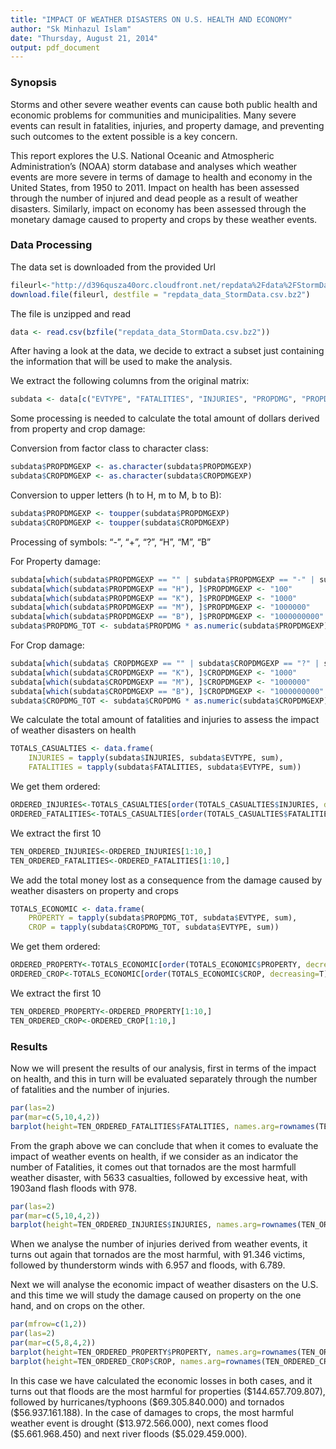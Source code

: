 ```yaml
---
title: "IMPACT OF WEATHER DISASTERS ON U.S. HEALTH AND ECONOMY"
author: "Sk Minhazul Islam"
date: "Thursday, August 21, 2014"
output: pdf_document
---
```


### Synopsis ###

Storms and other severe weather events can cause both public health and economic problems for communities and municipalities. Many severe events can result in fatalities, injuries, and property damage, and preventing such outcomes to the extent possible is a key concern.

This report explores the U.S. National Oceanic and Atmospheric Administration's (NOAA) storm database and analyses which weather events are more severe in terms of damage to health and economy in the United States, from 1950 to 2011. Impact on health has been assessed through the number of injured and dead people as a result of weather disasters. Similarly, impact on economy has been assessed through the monetary damage caused to property and crops by these weather events.

### Data Processing ###

The data set is downloaded from the provided Url
```r

fileurl<-"http://d396qusza40orc.cloudfront.net/repdata%2Fdata%2FStormData.csv.bz2"
download.file(fileurl, destfile = "repdata_data_StormData.csv.bz2")
```
The file is unzipped and read

```r

data <- read.csv(bzfile("repdata_data_StormData.csv.bz2"))

```
After having a look at the data, we decide to extract a subset just containing the information that will be used to make the analysis.

We extract the following columns from the original matrix:

```r

subdata <- data[c("EVTYPE", "FATALITIES", "INJURIES", "PROPDMG", "PROPDMGEXP", "CROPDMG", "CROPDMGEXP")]

```

Some processing is needed to calculate the total amount of dollars derived from property and crop damage:

Conversion from factor class to character class:

```r

subdata$PROPDMGEXP <- as.character(subdata$PROPDMGEXP)
subdata$CROPDMGEXP <- as.character(subdata$CROPDMGEXP)

```
Conversion to upper letters (h to H, m to M, b to B):

```r

subdata$PROPDMGEXP <- toupper(subdata$PROPDMGEXP)
subdata$CROPDMGEXP <- toupper(subdata$CROPDMGEXP)

```
Processing of symbols: "-", "+", "?", "H", "M", "B"

For Property damage:

```r

subdata[which(subdata$PROPDMGEXP == "" | subdata$PROPDMGEXP == "-" | subdata$PROPDMGEXP == "?" | subdata$PROPDMGEXP == "+" | subdata$PROPDMGEXP == "0"), ]$PROPDMGEXP <- "1"
subdata[which(subdata$PROPDMGEXP == "H"), ]$PROPDMGEXP <- "100" 
subdata[which(subdata$PROPDMGEXP == "K"), ]$PROPDMGEXP <- "1000" 
subdata[which(subdata$PROPDMGEXP == "M"), ]$PROPDMGEXP <- "1000000" 
subdata[which(subdata$PROPDMGEXP == "B"), ]$PROPDMGEXP <- "1000000000"
subdata$PROPDMG_TOT <- subdata$PROPDMG * as.numeric(subdata$PROPDMGEXP)

```

For Crop damage:

```r

subdata[which(subdata$ CROPDMGEXP == "" | subdata$CROPDMGEXP == "?" | subdata$CROPDMGEXP == "0"), ]$CROPDMGEXP <- "1"
subdata[which(subdata$CROPDMGEXP == "K"), ]$CROPDMGEXP <- "1000" 
subdata[which(subdata$CROPDMGEXP == "M"), ]$CROPDMGEXP <- "1000000" 
subdata[which(subdata$CROPDMGEXP == "B"), ]$CROPDMGEXP <- "1000000000"
subdata$CROPDMG_TOT <- subdata$CROPDMG * as.numeric(subdata$CROPDMGEXP)

```
We calculate the total amount of fatalities and injuries to assess the impact of weather disasters on health

```r

TOTALS_CASUALTIES <- data.frame(
    INJURIES = tapply(subdata$INJURIES, subdata$EVTYPE, sum),            
    FATALITIES = tapply(subdata$FATALITIES, subdata$EVTYPE, sum))

```
We get them ordered:

```r

ORDERED_INJURIES<-TOTALS_CASUALTIES[order(TOTALS_CASUALTIES$INJURIES, decreasing=T),]
ORDERED_FATALITIES<-TOTALS_CASUALTIES[order(TOTALS_CASUALTIES$FATALITIES, decreasing=T),]

```

We extract the first 10

```r

TEN_ORDERED_INJURIES<-ORDERED_INJURIES[1:10,]
TEN_ORDERED_FATALITIES<-ORDERED_FATALITIES[1:10,]


```
We add the total money lost as a consequence from the damage caused by weather disasters on property and crops

```r

TOTALS_ECONOMIC <- data.frame(
    PROPERTY = tapply(subdata$PROPDMG_TOT, subdata$EVTYPE, sum),            
    CROP = tapply(subdata$CROPDMG_TOT, subdata$EVTYPE, sum))

```
We get them ordered:

```r

ORDERED_PROPERTY<-TOTALS_ECONOMIC[order(TOTALS_ECONOMIC$PROPERTY, decreasing=T),]
ORDERED_CROP<-TOTALS_ECONOMIC[order(TOTALS_ECONOMIC$CROP, decreasing=T),]


```
We extract the first 10

```r

TEN_ORDERED_PROPERTY<-ORDERED_PROPERTY[1:10,]
TEN_ORDERED_CROP<-ORDERED_CROP[1:10,]


```


### Results ###

Now we will present the results of our analysis, first in terms of the impact on health, and this in turn will be evaluated separately through the number of fatalities and the number of injuries.

```r

par(las=2) 
par(mar=c(5,10,4,2)) 
barplot(height=TEN_ORDERED_FATALITIES$FATALITIES, names.arg=rownames(TEN_ORDERED_FATALITIES), main="NUMBER OF FATALITIES DEPENDING ON THE EVENT", horiz=T, cex.names=0.8, col="red")

```

From the graph above we can conclude that when it comes to evaluate the impact of weather events on health, if we consider as an indicator the number of Fatalities, it comes out that tornados are the most harmfull weather disaster, with 5633 casualties, followed by excessive heat, with 1903and flash floods with 978.

```r

par(las=2) 
par(mar=c(5,10,4,2)) 
barplot(height=TEN_ORDERED_INJURIES$INJURIES, names.arg=rownames(TEN_ORDERED_INJURIES), main="NUMBER OF INJURIES DEPENDING ON THE EVENT", horiz=T, cex.names=0.8, col="red")

```

When we analyse the number of injuries derived from weather events, it turns out again that tornados are the most harmful, with 91.346 victims, followed by thunderstorm winds with 6.957 and floods, with 6.789.

Next we will analyse the economic impact of weather disasters on the U.S. and this time we will study the damage caused on property on the one hand, and on crops on the other.

```r

par(mfrow=c(1,2))
par(las=2) 
par(mar=c(5,8,4,2)) 
barplot(height=TEN_ORDERED_PROPERTY$PROPERTY, names.arg=rownames(TEN_ORDERED_PROPERTY), main="DAMAGE ON PROPERTY", horiz=T, cex.names=0.8, col="blue")
barplot(height=TEN_ORDERED_CROP$CROP, names.arg=rownames(TEN_ORDERED_CROP), main="DAMAGE ON CROPS", horiz=T, cex.names=0.8, col="blue")

```

In this case we have calculated the economic losses in both cases, and it turns out that floods are the most harmful for properties ($144.657.709.807), followed by hurricanes/typhoons ($69.305.840.000) and tornados ($56.937.161.188). In the case of damages to crops, the most harmful weather event is drought ($13.972.566.000), next comes flood ($5.661.968.450) and next river floods ($5.029.459.000).
